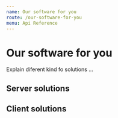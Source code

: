 ```yaml
---
name: Our software for you
route: /our-software-for-you
menu: Api Reference
---
```


# Our software for you

Explain diferent kind fo solutions ...

## Server solutions

## Client solutions


